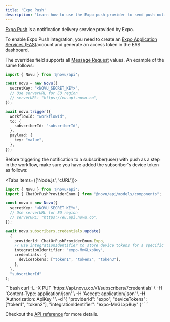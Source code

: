 ```yaml
---
title: 'Expo Push'
description: 'Learn how to use the Expo push provider to send push notifications using Novu'
---
```



[Expo Push](https://docs.expo.dev/push-notifications/overview/) is a notification delivery service provided by Expo.

To enable Expo Push integration, you need to create an [Expo Application Services (EAS)](https://expo.dev/)account and generate an access token in the EAS dashboard.

The overrides field supports all [Message Request](https://docs.expo.dev/push-notifications/sending-notifications/#message-request-format) values. An example of the same follows:

```typescript
import { Novu } from '@novu/api';

const novu = new Novu({
  secretKey: "<NOVU_SECRET_KEY>",
  // Use serverURL for EU region
  // serverURL: "https://eu.api.novu.co",
});

await novu.trigger({
  workflowId: "workflowId",
  to: {
    subscriberId: "subscriberId",
  },
  payload: {
    key: "value",
  },
});
```

Before triggering the notification to a subscriber(user) with push as a step in the workflow, make sure you have added the subscriber's device token as follows:

<Tabs items={['Node.js', 'cURL']}>
<Tab value="Node.js">
```typescript
import { Novu } from '@novu/api';
import { ChatOrPushProviderEnum } from "@novu/api/models/components";

const novu = new Novu({
  secretKey: "<NOVU_SECRET_KEY>",
  // Use serverURL for EU region
  // serverURL: "https://eu.api.novu.co",
});

await novu.subscribers.credentials.update(
  {
    providerId: ChatOrPushProviderEnum.Expo,
    // Use integrationIdentifier to store device tokens for a specific integration
    integrationIdentifier: "expo-MnGLxp8uy",
    credentials: {
      deviceTokens: ["token1", "token2", "token3"],
    },
  },
  "subscriberId"
);
```
</Tab>
<Tab value="cURL">
```bash
curl -L -X PUT 'https://api.novu.co/v1/subscribers/<SUBSCRIBER_ID>/credentials' \
-H 'Content-Type: application/json' \
-H 'Accept: application/json' \
-H 'Authorization: ApiKey <NOVU_SECRET_KEY>' \
-d '{
  "providerId": "expo",
  "deviceTokens": ["token1", "token2"],
  "integrationIdentifier": "expo-MnGLxp8uy"
}'
```

</Tab>
</Tabs>

Checkout the [API reference](/api-reference/subscribers/update-provider-credentials) for more details.
